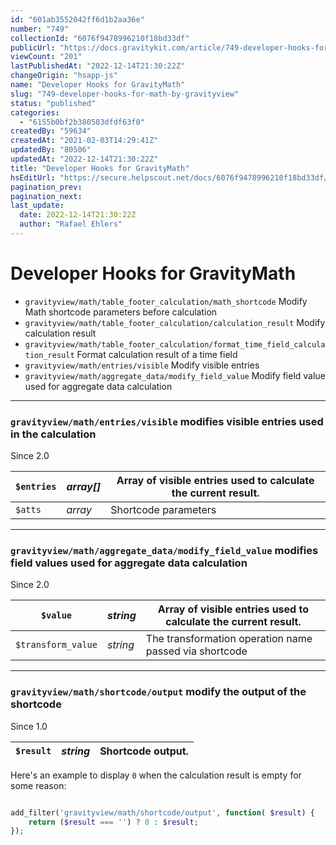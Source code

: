 ```yaml
---
id: "601ab3552042ff6d1b2aa36e"
number: "749"
collectionId: "6076f9478996210f18bd33df"
publicUrl: "https://docs.gravitykit.com/article/749-developer-hooks-for-math-by-gravityview"
viewCount: "201"
lastPublishedAt: "2022-12-14T21:30:22Z"
changeOrigin: "hsapp-js"
name: "Developer Hooks for GravityMath"
slug: "749-developer-hooks-for-math-by-gravityview"
status: "published"
categories: 
  - "6155b0bf2b380503dfdf63f0"
createdBy: "59634"
createdAt: "2021-02-03T14:29:41Z"
updatedBy: "80506"
updatedAt: "2022-12-14T21:30:22Z"
title: "Developer Hooks for GravityMath"
hsEditUrl: "https://secure.helpscout.net/docs/6076f9478996210f18bd33df/article/601ab3552042ff6d1b2aa36e"
pagination_prev: 
pagination_next: 
last_update:
  date: 2022-12-14T21:30:22Z
  author: "Rafael Ehlers"
---
```


# Developer Hooks for GravityMath

- `gravityview/math/table_footer_calculation/math_shortcode` Modify Math shortcode parameters before calculation
- `gravityview/math/table_footer_calculation/calculation_result` Modify calculation result
- `gravityview/math/table_footer_calculation/format_time_field_calculation_result` Format calculation result of a time field
- `gravityview/math/entries/visible` Modify visible entries
- `gravityview/math/aggregate_data/modify_field_value` Modify field value used for aggregate data calculation

---

### `gravityview/math/entries/visible` modifies visible entries used in the calculation 

Since 2.0

| `$entries` | *array\[\]* | Array of visible entries used to calculate the current result. |
|---|---|---|
| `$atts` | *array* | Shortcode parameters |

---

### `gravityview/math/aggregate_data/modify_field_value` modifies field values used for aggregate data calculation

Since 2.0

| `$value` | *string* | Array of visible entries used to calculate the current result. |
|---|---|---|
| `$transform_value` | *string* | The transformation operation name passed via shortcode |

---

### `gravityview/math/shortcode/output` modify the output of the shortcode

Since 1.0

| `$result` | *string* | Shortcode output. |
|---|---|---|

Here's an example to display `0` when the calculation result is empty for some reason:

```php

add_filter('gravityview/math/shortcode/output', function( $result) {
	return ($result === '') ? 0 : $result;
});
```